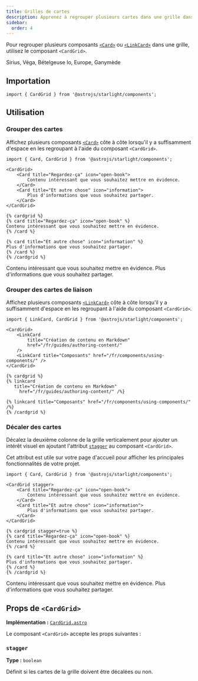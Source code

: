 ```yaml
---
title: Grilles de cartes
description: Apprenez à regrouper plusieurs cartes dans une grille dans Starlight.
sidebar:
  order: 4
---
```



Pour regrouper plusieurs composants [`<Card>`](/fr/components/cards/) ou [`<LinkCard>`](/fr/components/link-cards/) dans une grille, utilisez le composant `<CardGrid>`.


<Preview>

<CardGrid slot="preview">
	<Card title="Étoiles" icon="star">
		Sirius, Véga, Bételgeuse
	</Card>
	<Card title="Lunes" icon="moon">
		Io, Europe, Ganymède
	</Card>
</CardGrid>

</Preview>

## Importation

```tsx
import { CardGrid } from '@astrojs/starlight/components';
```

## Utilisation

### Grouper des cartes

Affichez plusieurs composants [`<Card>`](/fr/components/cards/) côte à côte lorsqu'il y a suffisamment d'espace en les regroupant à l'aide du composant `<CardGrid>`.

<Preview>

```mdx {3,10}
import { Card, CardGrid } from '@astrojs/starlight/components';

<CardGrid>
	<Card title="Regardez-ça" icon="open-book">
		Contenu intéressant que vous souhaitez mettre en évidence.
	</Card>
	<Card title="Et autre chose" icon="information">
		Plus d'informations que vous souhaitez partager.
	</Card>
</CardGrid>
```

<Fragment slot="markdoc">

```markdoc {1,9}
{% cardgrid %}
{% card title="Regardez-ça" icon="open-book" %}
Contenu intéressant que vous souhaitez mettre en évidence.
{% /card %}

{% card title="Et autre chose" icon="information" %}
Plus d'informations que vous souhaitez partager.
{% /card %}
{% /cardgrid %}
```

</Fragment>

<CardGrid slot="preview">
	<Card title="Regardez-ça" icon="open-book">
		Contenu intéressant que vous souhaitez mettre en évidence.
	</Card>
	<Card title="Et autre chose" icon="information">
		Plus d'informations que vous souhaitez partager.
	</Card>
</CardGrid>

</Preview>

### Grouper des cartes de liaison

Affichez plusieurs composants [`<LinkCard>`](/fr/components/link-cards/) côte à côte lorsqu'il y a suffisamment d'espace en les regroupant à l'aide du composant `<CardGrid>`.

<Preview>

```mdx {3,9}
import { LinkCard, CardGrid } from '@astrojs/starlight/components';

<CardGrid>
	<LinkCard
		title="Création de contenu en Markdown"
		href="/fr/guides/authoring-content/"
	/>
	<LinkCard title="Composants" href="/fr/components/using-components/" />
</CardGrid>
```

<Fragment slot="markdoc">

```markdoc {1,7}
{% cardgrid %}
{% linkcard
   title="Création de contenu en Markdown"
	 href="/fr/guides/authoring-content/" /%}

{% linkcard title="Composants" href="/fr/components/using-components/" /%}
{% /cardgrid %}
```

</Fragment>

<CardGrid slot="preview">
	<LinkCard
		title="Création de contenu en Markdown"
		href="/fr/guides/authoring-content/"
	/>
	<LinkCard title="Composants" href="/fr/components/using-components/" />
</CardGrid>

</Preview>

### Décaler des cartes

Décalez la deuxième colonne de la grille verticalement pour ajouter un intérêt visuel en ajoutant l'attribut [`stagger`](#stagger) au composant `<CardGrid>`.

Cet attribut est utile sur votre page d'accueil pour afficher les principales fonctionnalités de votre projet.

<Preview>

```mdx "stagger"
import { Card, CardGrid } from '@astrojs/starlight/components';

<CardGrid stagger>
	<Card title="Regardez-ça" icon="open-book">
		Contenu intéressant que vous souhaitez mettre en évidence.
	</Card>
	<Card title="Et autre chose" icon="information">
		Plus d'informations que vous souhaitez partager.
	</Card>
</CardGrid>
```

<Fragment slot="markdoc">

```markdoc "stagger=true"
{% cardgrid stagger=true %}
{% card title="Regardez-ça" icon="open-book" %}
Contenu intéressant que vous souhaitez mettre en évidence.
{% /card %}

{% card title="Et autre chose" icon="information" %}
Plus d'informations que vous souhaitez partager.
{% /card %}
{% /cardgrid %}
```

</Fragment>

<CardGrid slot="preview" stagger>
	<Card title="Regardez-ça" icon="open-book">
		Contenu intéressant que vous souhaitez mettre en évidence.
	</Card>
	<Card title="Et autre chose" icon="information">
		Plus d'informations que vous souhaitez partager.
	</Card>
</CardGrid>

</Preview>

## Props de `<CardGrid>`

**Implémentation :** [`CardGrid.astro`](https://github.com/withastro/starlight/blob/main/packages/starlight/user-components/CardGrid.astro)

Le composant `<CardGrid>` accepte les props suivantes :

### `stagger`

**Type :** `boolean`

Définit si les cartes de la grille doivent être décalées ou non.
